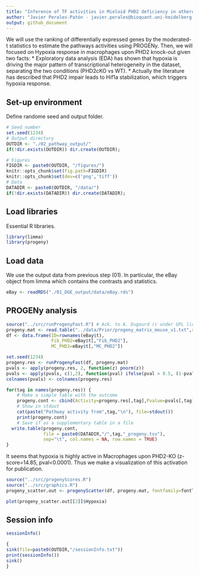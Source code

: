 ```yaml
---
title: "Inference of TF activities in Mieloid PHD2 deficiency in atherogenesis"
author: "Javier Perales-Patón - javier.perales@bioquant.uni-heidelberg.de - ORCID: 0000-0003-0780-6683" 
output: github_document
---
```


We will use the ranking of differentially expressed genes by the moderated-t statistics 
to estimate the pathways activities using PROGENy. Then, we will focused on Hypoxia response 
in macrophages upon PHD2 knock-out given two facts:
* Exploratory data analysis (EDA) has shown that hypoxia is driving the major pattern of 
  transcriptional heterogeneity in the dataset, separating the two conditions (PHD2cKO vs WT).
* Actually the literature has described that PHD2 impair leads to Hif1a stabilization, which
  triggers hypoxia response.


## Set-up environment
Define randome seed and output folder.
```r
# Seed number
set.seed(1234)
# Output directory
OUTDIR <- "./02_pathway_output/"
if(!dir.exists(OUTDIR)) dir.create(OUTDIR);

# Figures
FIGDIR <- paste0(OUTDIR, "/figures/")
knitr::opts_chunk$set(fig.path=FIGDIR)
knitr::opts_chunk$set(dev=c('png','tiff'))
# Data
DATADIR <- paste0(OUTDIR, "/data/")
if(!dir.exists(DATADIR)) dir.create(DATADIR);
```

## Load libraries
Essential R libraries.
```r
library(limma)
library(progeny)
```

## Load data
We use the output data from previous step (01). In particular,
the eBay object from limma which contains the contrasts and statistics.
```r
eBay <- readRDS("./01_DGE_output/data/eBay.rds")
```

## PROGENy analysis

```r
source("../src/runProgenyFast.R") # Ack. to A. Dugourd (c under GPL license)
progeny.mat <- read.table("../data/Prior/progeny_matrix_mouse_v1.txt",sep=",",header=TRUE)
df <- data.frame(ID=rownames(eBay$t),
                 Fib_PHD2=eBay$t[,"Fib_PHD2"],
                 MC_PHD2=eBay$t[,"MC_PHD2"])

set.seed(1234)
progeny.res <- runProgenyFast(df, progeny.mat)
pvals <- apply(progeny.res, 2, function(z) pnorm(z))
pvals <- apply(pvals, c(1,2), function(pval) ifelse(pval > 0.5, (1-pval)*2, pval*2))
colnames(pvals) <- colnames(progeny.res)

for(tag in names(progeny.res)) {
    # Make a simple table with the outcome
    progeny.cont <- cbind(Activity=progeny.res[,tag],Pvalue=pvals[,tag])
    # Show in stdout
    cat(paste("Pathway activity from",tag,"\n"), file=stdout())
    print(progeny.cont)
    # Save if as a supplementary table in a file
  write.table(progeny.cont,
              file = paste0(DATADIR,"/",tag,"_progeny.tsv"),
              sep="\t", col.names = NA, row.names = TRUE)
}
```
It seems that hypoxia is highly active in Macrophages upon PHD2-KO
(z-score=14.85, pval\<0.0001). Thus we make a visualization of this
activation for publication.

```r
source("../src/progenyScores.R")
source("../src/graphics.R")
progeny_scatter.out <- progenyScatter(df, progeny.mat, fontfamily=fontTXT)

plot(progeny_scatter.out[[2]]$Hypoxia)
```

## Session info

```r
sessionInfo()

{                                                                                                                                                                                                           
sink(file=paste0(OUTDIR,"/sessionInfo.txt"))
print(sessionInfo())
sink()
}
```

